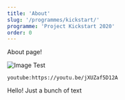 ```yaml
---
title: 'About'
slug: '/programmes/kickstart/'
programme: 'Project Kickstart 2020'
order: 0
---
```


About page!

![Image Test](../../programmes/upcoming_programmes/scratch.png)

`youtube:https://youtu.be/jXUZaf5D12A`

Hello! Just a bunch of text